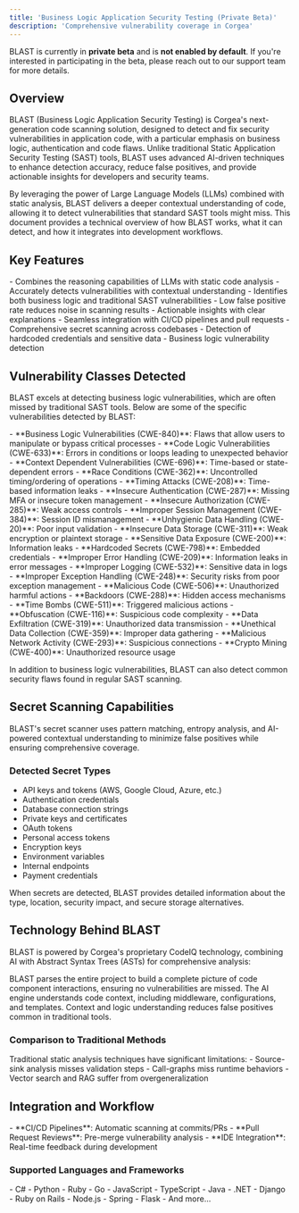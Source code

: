 ```yaml
---
title: 'Business Logic Application Security Testing (Private Beta)'
description: 'Comprehensive vulnerability coverage in Corgea'
---
```


<Note>BLAST is currently in **private beta** and is **not enabled by default**. If you're interested in participating in the beta, please reach out to our support team for more details.</Note>

## Overview

BLAST (Business Logic Application Security Testing) is Corgea's next-generation code scanning solution, designed to detect and fix security vulnerabilities in application code, with a particular emphasis on business logic, authentication and code flaws. Unlike traditional Static Application Security Testing (SAST) tools, BLAST uses advanced AI-driven techniques to enhance detection accuracy, reduce false positives, and provide actionable insights for developers and security teams.

By leveraging the power of Large Language Models (LLMs) combined with static analysis, BLAST delivers a deeper contextual understanding of code, allowing it to detect vulnerabilities that standard SAST tools might miss. This document provides a technical overview of how BLAST works, what it can detect, and how it integrates into development workflows.

## Key Features

<AccordionGroup>
  <Accordion title="AI-Enhanced Detection" icon="robot">
    - Combines the reasoning capabilities of LLMs with static code analysis
    - Accurately detects vulnerabilities with contextual understanding
    - Identifies both business logic and traditional SAST vulnerabilities
  </Accordion>
  
  <Accordion title="Developer Experience" icon="code">
    - Low false positive rate reduces noise in scanning results
    - Actionable insights with clear explanations
    - Seamless integration with CI/CD pipelines and pull requests
  </Accordion>

  <Accordion title="Security Coverage" icon="shield-check">
    - Comprehensive secret scanning across codebases
    - Detection of hardcoded credentials and sensitive data
    - Business logic vulnerability detection
  </Accordion>
</AccordionGroup>

## Vulnerability Classes Detected

BLAST excels at detecting business logic vulnerabilities, which are often missed by traditional SAST tools. Below are some of the specific vulnerabilities detected by BLAST:

<AccordionGroup>
  <Accordion title="Business Logic and Code Flow" icon="map">
    - **Business Logic Vulnerabilities (CWE-840)**: Flaws that allow users to manipulate or bypass critical processes
    - **Code Logic Vulnerabilities (CWE-633)**: Errors in conditions or loops leading to unexpected behavior
    - **Context Dependent Vulnerabilities (CWE-696)**: Time-based or state-dependent errors
    - **Race Conditions (CWE-362)**: Uncontrolled timing/ordering of operations
    - **Timing Attacks (CWE-208)**: Time-based information leaks
  </Accordion>

  <Accordion title="Authentication and Authorization" icon="lock">
    - **Insecure Authentication (CWE-287)**: Missing MFA or insecure token management
    - **Insecure Authorization (CWE-285)**: Weak access controls
    - **Improper Session Management (CWE-384)**: Session ID mismanagement
  </Accordion>

  <Accordion title="Data Handling and Storage" icon="database">
    - **Unhygienic Data Handling (CWE-20)**: Poor input validation
    - **Insecure Data Storage (CWE-311)**: Weak encryption or plaintext storage
    - **Sensitive Data Exposure (CWE-200)**: Information leaks
    - **Hardcoded Secrets (CWE-798)**: Embedded credentials
  </Accordion>

  <Accordion title="Error Management" icon="triangle-exclamation">
    - **Improper Error Handling (CWE-209)**: Information leaks in error messages
    - **Improper Logging (CWE-532)**: Sensitive data in logs
    - **Improper Exception Handling (CWE-248)**: Security risks from poor exception management
  </Accordion>

  <Accordion title="Malicious Code Detection" icon="bug">
    - **Malicious Code (CWE-506)**: Unauthorized harmful actions
    - **Backdoors (CWE-288)**: Hidden access mechanisms
    - **Time Bombs (CWE-511)**: Triggered malicious actions
    - **Obfuscation (CWE-116)**: Suspicious code complexity
  </Accordion>

  <Accordion title="Privacy & Resources" icon="eye-slash">
    - **Data Exfiltration (CWE-319)**: Unauthorized data transmission
    - **Unethical Data Collection (CWE-359)**: Improper data gathering
    - **Malicious Network Activity (CWE-293)**: Suspicious connections
    - **Crypto Mining (CWE-400)**: Unauthorized resource usage
  </Accordion>
</AccordionGroup>

In addition to business logic vulnerabilities, BLAST can also detect common security flaws found in regular SAST scanning.

## Secret Scanning Capabilities

BLAST's secret scanner uses pattern matching, entropy analysis, and AI-powered contextual understanding to minimize false positives while ensuring comprehensive coverage.

### Detected Secret Types
- API keys and tokens (AWS, Google Cloud, Azure, etc.)
- Authentication credentials
- Database connection strings
- Private keys and certificates
- OAuth tokens
- Personal access tokens
- Encryption keys
- Environment variables
- Internal endpoints
- Payment credentials

<Tip>When secrets are detected, BLAST provides detailed information about the type, location, security impact, and secure storage alternatives.</Tip>

## Technology Behind BLAST

BLAST is powered by Corgea's proprietary CodeIQ technology, combining AI with Abstract Syntax Trees (ASTs) for comprehensive analysis:

<Steps>
  <Step title="Project-Level Analysis">
    BLAST parses the entire project to build a complete picture of code component interactions, ensuring no vulnerabilities are missed.
  </Step>
  <Step title="Contextual Intelligence">
    The AI engine understands code context, including middleware, configurations, and templates.
  </Step>
  <Step title="False Positive Reduction">
    Context and logic understanding reduces false positives common in traditional tools.
  </Step>
</Steps>

### Comparison to Traditional Methods

<Warning>
Traditional static analysis techniques have significant limitations:
- Source-sink analysis misses validation steps
- Call-graphs miss runtime behaviors
- Vector search and RAG suffer from overgeneralization
</Warning>

## Integration and Workflow

<Card title="Integration Points" icon="plug">
- **CI/CD Pipelines**: Automatic scanning at commits/PRs
- **Pull Request Reviews**: Pre-merge vulnerability analysis
- **IDE Integration**: Real-time feedback during development
</Card>

### Supported Languages and Frameworks

<Tabs>
  <Tab title="Languages">
    - C#
    - Python
    - Ruby
    - Go
    - JavaScript
    - TypeScript
    - Java
  </Tab>
  <Tab title="Frameworks">
    - .NET
    - Django
    - Ruby on Rails
    - Node.js
    - Spring
    - Flask
    - And more...
  </Tab>
</Tabs>
